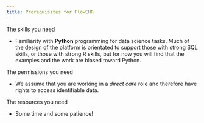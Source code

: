 ```yaml
---
title: Prerequisites for FlowEHR
---
```


The skills you need

- Familiarity with **Python** programming for data science tasks. Much of the design of the platform is orientated to support those with strong SQL skills, or those with strong R skills, but for now you will find that the examples and the work are biased toward Python.

The permissions you need

- We assume that you are working in a _direct care_ role and therefore have rights to access identifiable data.

The resources you need

- Some time and some patience!